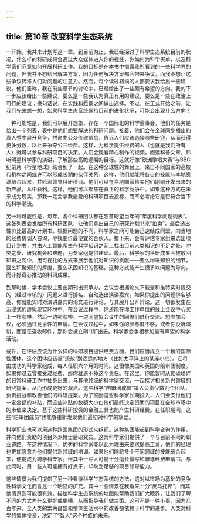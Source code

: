 ```yaml
---
---
---
```

title: 第10章 改变科学生态系统
---




一开始，我并未计划写这一章。到目前为止，我已经探讨了科学生态系统目前的状况，什么样的科研成果会通过大众媒体进入你的视线，你如何为科学买单，以及科学家们究竟如何开展科研工作。我的目标是在本书中揭露我所看到的一些科学界的问题，但我并不想给出解决方案，因为任何解决方案都会带来争议，而我不想让这些争议转移人们对问题的注意力。然而，每个读过初稿的人都要求我给出一些建议。他们坚称，我在前些章节的讨论中，已经给出了一些颇有希望的方向。我的下一步应该给出一些建议，要么是一些我认为真正有用的建议，要么是一些在政治上可行的建议；换句话说，在实践和愿景之间做出选择。不过，在正式开始之前，让我们先来想一想，如果科学生态系统保持目前的进化状况，可能会出现什么方向？

一种可能性是，我们可以展开想象，存在一个国际化的科学董事会，他们的任务是给出一个列表，表中是他们想要解决的科研问题。接着，他们会在全球同步播出的真人秀中展开竞争，拼命向公众传递信息，告诉人们应该选择哪些研究，从而获得更多分数，以此来争夺公共经费。这样，为科学提供经费的人（也就是我们所有人）就可以参与科研项目的决策。人们会观看精心制作的视频，阅读科普文章，聆听明星科学家的演讲，了解那些高瞻远瞩的目标。这就好像“欧洲歌唱大赛”与BBC纪录片《行星地球》结合到了一起。在这种全球性的舞台上，来自不同国家的高校和机构之间或许可以形成长期的伙伴关系，这样，他们就能将各自的技能与本地资源结合起来，并轮流领导科研项目。他们可以在当地国家售卖他们刚刚开发出来的新产品，从中获利。这样，他们可以聚焦在真正的科学竞争中。如果这种方式在未来成为现实，那我一定会拿我最爱的科研项目去投标，而不必考虑它是否符合当下的科学潮流。

另一种可能性是，每年，各个科研团队都在翘首盼望当年的“年度科学问题列表”。这张列表会发给所有科研团队，让他们拿出自己的研究计划书来“拍卖”，最后选出性价比最高的计划书。根据问题的不同，科学家之间可能会迅速结成同盟，向当地的经费协调人咨询，寻找要价最便宜的合伙人。接下来，会有评估专家组来选出项目计划书，并由人工智能爬虫在科学知识之网上找出目前人类知识的不足之处、冲突之处、研究机会和难题，为专家组提供建议。最后，科学家的科研成果会被放回知识之网中，用可视化的方式来展示他们对知识的贡献——要么增进知识的细节，要么积聚知识的厚度，要么巩固知识的基础。这种方式能产生很多以问题为导向，而非好奇心推动的科研成果。

到那时候，学术会议主要由期刊出资承办。会议会根据论文下载量和推特实时提交的（经过审核的）问题来进行排名，自动选出演讲嘉宾。如果你提出的问题排名够高，你就能实时对演讲嘉宾的论文进行评论，与其展开公开辩论。这一切都发生在沉浸式的虚拟现实环境中。在会议过程中，你还能在你工作单位的线上会议中心买上一杯咖啡，然后一边喝咖啡，一边同虚拟会议中的同僚们进行交流。想参加会议，必须通过竞争性的申请。在会议过程中，如果你的参与度不够，或者你没听演讲，而是在查收邮件，那你会被立刻“请”出去。科学家会争相参加最有声望的科学活动。

或许，在评估应该为什么样的科研项目提供经费方面，我们应当成立一个新的国际性团体。这个团体应该被“流放”到遥远的地方（比如太平洋上的某座小岛）。它将由成功的科学家组成，每人任职六个月的时间。这很像美国和英国的陪审团制度。如果你过去曾接受过经费，那你就逃不掉这个责任。在这里，你能暂时从忙碌琐碎的日常科研工作中抽身出来，与其他领域的科学家交流，一起探讨相关新兴领域的研究提案，从而形成更好的观点。这些科学“陪审团成员”每人负责少数几个团队，负责挑战和改善他们的科研提案。为了鼓励这些科学家长期投入，人们会支付他们一定金额的补贴，而这些补贴的数额大小由他们最终决定资助的项目在全球市场中的市值来决定。基于这些科研投资的金融工具也能产生科研经费。在任职期间，这些“陪审团成员”也能够重新发现他们最初对科学的挚爱。

科学职业也可以用这种跨国集团的形式来组织。这种集团能起到科学咨询的作用，并向他们资助的项目外派博士后研究员。这为科学家们提供了一个与目前不同的职业道路。在这种情况下，优秀的科学家能以此为理由来要求提高工资，他们的经理也更加愿意为他们提供新领域的培训。如果他们能将多个不同领域的技能结合起来，便能成为跨学科专家。但其中一些人可能十分擅长撰写和雕琢经费申请书，与此同时，另一些人可能拥有好点子，却缺乏足够的项目领导能力。

这些情景为我们提供了另一种看待科学生态系统的方法，这对以市场为基础的竞争性科学文化而言是一个明显的扩充。其中一些情景在我看来十分“反乌托邦”，而其他情景则可能很有效。描绘科学生态系统的地图能帮助我们扩大眼界，让我们了解不同的方式为什么更好或更糟，从而指导我们做决策。这可不是一件小事，因为几百年来，全人类的繁荣昌盛和整体生活水平的改善都依赖于科学的进步。人类对科学的集体投资，决定了“智人”这个种族的未来。
